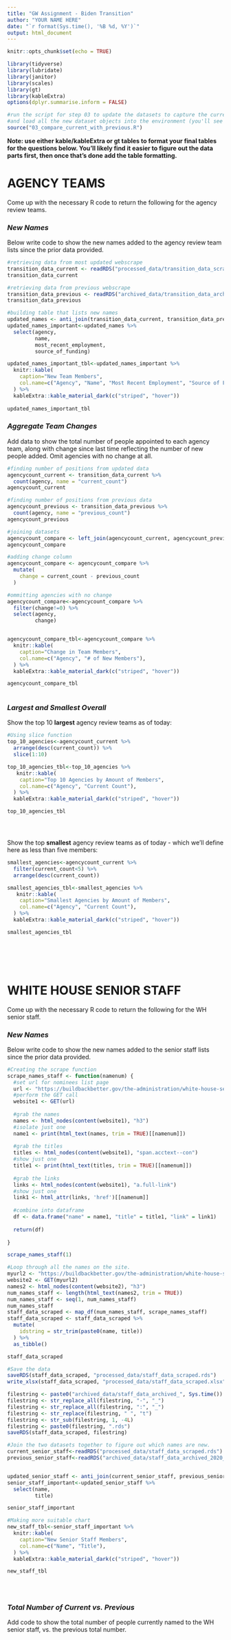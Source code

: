 ```yaml
---
title: "GW Assignment - Biden Transition"
author: "YOUR NAME HERE"
date: "`r format(Sys.time(), '%B %d, %Y')`"
output: html_document
---
```


```r
knitr::opts_chunk$set(echo = TRUE)

library(tidyverse)
library(lubridate)
library(janitor)
library(scales)
library(gt)
library(kableExtra)
options(dplyr.summarise.inform = FALSE)

#run the script for step 03 to update the datasets to capture the current live verions
#and load all the new dataset objects into the environment (you'll see them populate on the upper right window)
source("03_compare_current_with_previous.R")


```

**Note: use either kable/kableExtra or gt tables to format your final tables for the questions below. You'll likely find it easier to figure out the data parts first, then once that's done add the table formatting.**

# AGENCY TEAMS

Come up with the necessary R code to return the following for the agency review teams.

### *New Names*

Below write code to show the new names added to the agency review team lists since the prior data provided.  
  

```r
#retrieving data from most updated webscrape
transition_data_current <- readRDS("processed_data/transition_data_scraped.rds")
transition_data_current

#retrieving data from previous webscrape
transition_data_previous <- readRDS("archived_data/transition_data_archived_2020_11_24t09_52.rds")
transition_data_previous

#building table that lists new names
updated_names <- anti_join(transition_data_current, transition_data_previous, by = "idstring")
updated_names_important<-updated_names %>% 
  select(agency,
         name,
         most_recent_employment,
         source_of_funding)

updated_names_important_tbl<-updated_names_important %>% 
  knitr::kable(
    caption="New Team Members",
    col.name=c("Agency", "Name", "Most Recent Employment", "Source of Funding"),
  ) %>% 
  kableExtra::kable_material_dark(c("striped", "hover"))
 
updated_names_important_tbl

```


### *Aggregate Team Changes*

Add data to show the total number of people appointed to each agency team, along with change since last time reflecting the number of new people added. Omit agencies with no change at all.  
  

```r
#finding number of positions from updated data
agencycount_current <- transition_data_current %>% 
  count(agency, name = "current_count")
agencycount_current

#finding number of positions from previous data
agencycount_previous <- transition_data_previous %>% 
  count(agency, name = "previous_count")
agencycount_previous

#joining datasets
agencycount_compare <- left_join(agencycount_current, agencycount_previous, by = "agency")
agencycount_compare

#adding change column
agencycount_compare <- agencycount_compare %>% 
  mutate(
    change = current_count - previous_count
  )

#ommitting agencies with no change
agencycount_compare<-agencycount_compare %>% 
  filter(change!=0) %>% 
  select(agency,
         change)


agencycount_compare_tbl<-agencycount_compare %>% 
  knitr::kable(
    caption="Change in Team Members",
    col.name=c("Agency", "# of New Members"),
  ) %>% 
  kableExtra::kable_material_dark(c("striped", "hover"))

agencycount_compare_tbl
 


```


### *Largest and Smallest Overall*

Show the top 10 **largest** agency review teams as of today:

```r
#Using slice function 
top_10_agencies<-agencycount_current %>% 
  arrange(desc(current_count)) %>% 
  slice(1:10)

top_10_agencies_tbl<-top_10_agencies %>% 
   knitr::kable(
    caption="Top 10 Agencies by Amount of Members",
    col.name=c("Agency", "Current Count"),
  ) %>% 
  kableExtra::kable_material_dark(c("striped", "hover"))

top_10_agencies_tbl





```

Show the top **smallest** agency review teams as of today - which we'll define here as less than five members:

```r
smallest_agencies<-agencycount_current %>% 
  filter(current_count<5) %>% 
  arrange(desc(current_count))

smallest_agencies_tbl<-smallest_agencies %>% 
   knitr::kable(
    caption="Smallest Agencies by Amount of Members",
    col.name=c("Agency", "Current Count"),
  ) %>% 
  kableExtra::kable_material_dark(c("striped", "hover"))

smallest_agencies_tbl




 

```



# WHITE HOUSE SENIOR STAFF

Come up with the necessary R code to return the following for the WH senior staff.

### *New Names*

Below write code to show the new names added to the senior staff lists since the prior data provided.  
  

```r

#Creating the scrape function
scrape_names_staff <- function(namenum) {
  #set url for nominees list page
  url <- "https://buildbackbetter.gov/the-administration/white-house-senior-staff/"
  #perform the GET call
  website1 <- GET(url)
  
  #grab the names
  names <- html_nodes(content(website1), "h3")
  #isolate just one
  name1 <- print(html_text(names, trim = TRUE)[[namenum]])
  
  #grab the titles
  titles <- html_nodes(content(website1), "span.acctext--con")
  #show just one
  title1 <- print(html_text(titles, trim = TRUE)[[namenum]])
  
  #grab the links
  links <- html_nodes(content(website1), "a.full-link")
  #show just one
  link1 <- html_attr(links, 'href')[[namenum]]
  
  #combine into dataframe
  df <- data.frame("name" = name1, "title" = title1, "link" = link1)
  
  return(df)
  
}

scrape_names_staff(1)

#Loop through all the names on the site.
myurl2 <- "https://buildbackbetter.gov/the-administration/white-house-senior-staff/"
website2 <- GET(myurl2) 
names2 <- html_nodes(content(website2), "h3")
num_names_staff <- length(html_text(names2, trim = TRUE))
num_names_staff <- seq(1, num_names_staff)
num_names_staff
staff_data_scraped <- map_df(num_names_staff, scrape_names_staff)
staff_data_scraped <- staff_data_scraped %>% 
  mutate(
    idstring = str_trim(paste0(name, title))
  ) %>% 
  as_tibble()

staff_data_scraped

#Save the data
saveRDS(staff_data_scraped, "processed_data/staff_data_scraped.rds")
write_xlsx(staff_data_scraped, "processed_data/staff_data_scraped.xlsx")

filestring <- paste0("archived_data/staff_data_archived_", Sys.time())
filestring <- str_replace_all(filestring, "-", "_")
filestring <- str_replace_all(filestring, ":", "_")
filestring <- str_replace(filestring, " ", "t")
filestring <- str_sub(filestring, 1, -4L)
filestring <- paste0(filestring, ".rds")
saveRDS(staff_data_scraped, filestring)

#Join the two datasets together to figure out which names are new.
current_senior_staff<-readRDS("processed_data/staff_data_scraped.rds")
previous_senior_staff<-readRDS("archived_data/staff_data_archived_2020_11_24t14_00.rds")


updated_senior_staff <- anti_join(current_senior_staff, previous_senior_staff, by = "idstring")
senior_staff_important<-updated_senior_staff %>% 
  select(name,
         title)

senior_staff_important

#Making more suitable chart
new_staff_tbl<-senior_staff_important %>% 
  knitr::kable(
    caption="New Senior Staff Members",
    col.name=c("Name", "Title"),
  ) %>% 
  kableExtra::kable_material_dark(c("striped", "hover"))

new_staff_tbl


 

```


### *Total Number of Current vs. Previous*

Add code to show the total number of people currently named to the WH senior staff, vs. the previous total number.  
  

```r







```
